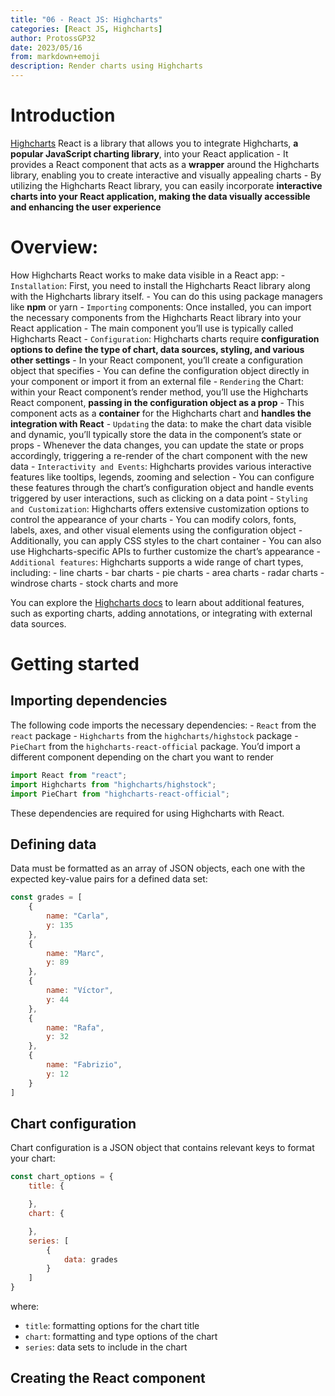 ```yaml
---
title: "06 - React JS: Highcharts"
categories: [React JS, Highcharts]
author: ProtossGP32
date: 2023/05/16
from: markdown+emoji
description: Render charts using Highcharts
---
```

# Introduction
[Highcharts](https://www.highcharts.com/) React is a library that allows you to integrate Highcharts, **a popular JavaScript charting library**, into your React application
- It provides a React component that acts as a **wrapper** around the Highcharts library, enabling you to create interactive and visually appealing charts
- By utilizing the Highcharts React library, you can easily incorporate **interactive charts into your React application, making the data visually accessible and enhancing the user experience**

# Overview:
How Highcharts React works to make data visible in a React app:
- `Installation`: First, you need to install the Highcharts React library along with the Highcharts library itself.
    - You can do this using package managers like **npm** or yarn
- `Importing` components: Once installed, you can import the necessary components from the Highcharts React library into your React application
    - The main component you'll use is typically called Highcharts React
- `Configuration`: Highcharts charts require **configuration options to define the type of chart, data sources, styling, and various other settings**
    - In your React component, you'll create a configuration object that specifies
    - You can define the configuration object directly in your component or import it from an external file
- `Rendering` the Chart: within your React component's render method, you'll use the Highcharts React component, **passing in the configuration object as a prop**
    - This component acts as a **container** for the Highcharts chart and **handles the integration with React**
- `Updating` the data: to make the chart data visible and dynamic, you'll typically store the data in the component's state or props
    - Whenever the data changes, you can update the state or props accordingly, triggering a re-render of the chart component with the new data
- `Interactivity and Events`: Highcharts provides various interactive features like tooltips, legends, zooming and selection
    - You can configure these features through the chart's configuration object and handle events triggered by user interactions, such as clicking on a data point
- `Styling and Customization`: Highcharts offers extensive customization options to control the appearance of your charts
    - You can modify colors, fonts, labels, axes, and other visual elements using the configuration object
    - Additionally, you can apply CSS styles to the chart container
    - You can also use Highcharts-specific APIs to further customize the chart's appearance
- `Additional features`: Highcharts supports a wide range of chart types, including:
    - line charts
    - bar charts
    - pie charts
    - area charts
    - radar charts
    - windrose charts
    - stock charts and more

You can explore the [Highcharts docs](https://www.highcharts.com/docs) to learn about additional features, such as exporting charts, adding annotations, or integrating with external data sources.

# Getting started
## Importing dependencies
The following code imports the necessary dependencies:
- `React` from the `react` package
- `Highcharts` from the `highcharts/highstock` package
- `PieChart` from the `highcharts-react-official` package. You'd import a different component depending on the chart you want to render

```.js
import React from "react";
import Highcharts from "highcharts/highstock";
import PieChart from "highcharts-react-official";
```

These dependencies are required for using Highcharts with React.

## Defining data
Data must be formatted as an array of JSON objects, each one with the expected key-value pairs for a defined data set:

```.js
const grades = [
    {
        name: "Carla",
        y: 135
    },
    {
        name: "Marc",
        y: 89
    },
    {
        name: "Víctor",
        y: 44
    },
    {
        name: "Rafa",
        y: 32
    },
    {
        name: "Fabrizio",
        y: 12
    }
]
```

## Chart configuration
Chart configuration is a JSON object that contains relevant keys to format your chart:

```.js
const chart_options = {
    title: {

    },
    chart: {

    },
    series: [
        {
            data: grades
        }
    ]
}
```

where:

- `title`: formatting options for the chart title
- `chart`: formatting and type options of the chart
- `series`: data sets to include in the chart

## Creating the React component